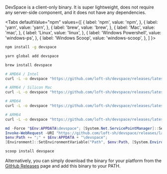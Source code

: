 

DevSpace is a client-only binary. It is super lightweight, does not require any server-side component, and it does not have any dependencies.

<Tabs
  defaultValue="npm"
  values={[
    { label: 'npm', value: 'npm', },
    { label: 'yarn', value: 'yarn', },
    { label: 'brew', value: 'brew', },
    { label: 'Mac', value: 'mac', },
    { label: 'Linux', value: 'linux', },
    { label: 'Windows Powershell', value: 'windows-ps', },
    { label: 'Windows Scoop', value: 'windows-scoop', },
  ]
}>
<TabItem value="npm">

```bash
npm install -g devspace
```

</TabItem>
<TabItem value="yarn">

```bash
yarn global add devspace
```

</TabItem>
<TabItem value="brew">

```bash
brew install devspace
```

</TabItem>
<TabItem value="mac">

```bash
# AMD64 / Intel
curl -L -o devspace "https://github.com/loft-sh/devspace/releases/latest/download/devspace-darwin-amd64" && sudo install -c -m 0755 devspace /usr/local/bin

# ARM64 / Silicon Mac
curl -L -o devspace "https://github.com/loft-sh/devspace/releases/latest/download/devspace-darwin-arm64" && sudo install -c -m 0755 devspace /usr/local/bin
```

</TabItem>
<TabItem value="linux">

```bash
# AMD64
curl -L -o devspace "https://github.com/loft-sh/devspace/releases/latest/download/devspace-linux-amd64" && sudo install -c -m 0755 devspace /usr/local/bin

# ARM64
curl -L -o devspace "https://github.com/loft-sh/devspace/releases/latest/download/devspace-linux-arm64" && sudo install -c -m 0755 devspace /usr/local/bin
```

</TabItem>
<TabItem value="windows-ps">

```powershell
md -Force "$Env:APPDATA\devspace"; [System.Net.ServicePointManager]::SecurityProtocol = [System.Net.SecurityProtocolType]'Tls,Tls11,Tls12';
Invoke-WebRequest -URI "https://github.com/loft-sh/devspace/releases/latest/download/devspace-windows-amd64.exe" -o $Env:APPDATA\devspace\devspace.exe;
$env:Path += ";" + $Env:APPDATA + "\devspace";
[Environment]::SetEnvironmentVariable("Path", $env:Path, [System.EnvironmentVariableTarget]::User);
```

</TabItem>
<TabItem value="windows-scoop">

```powershell
scoop install devspace
```

</TabItem>
</Tabs>

Alternatively, you can simply download the binary for your platform from the [GitHub Releases](https://github.com/loft-sh/devspace/releases) page and add this binary to your PATH.
